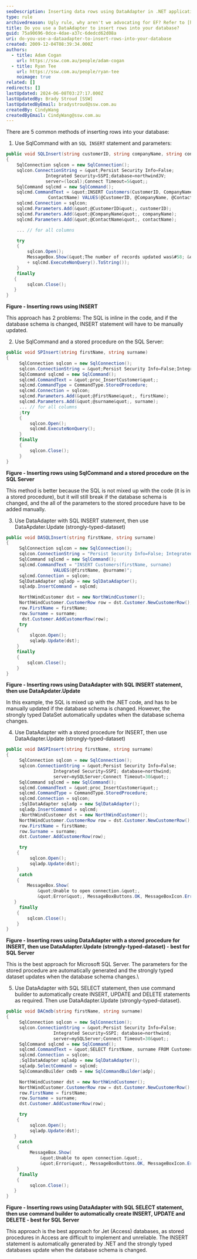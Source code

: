 ```yaml
---
seoDescription: Inserting data rows using DataAdapter in .NET applications with SQL Server, Access, or other databases.
type: rule
archivedreason: Ugly rule, why aren't we advocating for EF? Refer to [https://www.ssw.com.au/rules/why-to-use-entity-framework](/rules/why-to-use-entity-framework)
title: Do you use a DataAdapter to insert rows into your database?
guid: 75a90696-0dce-4dae-a37c-6dedcd62d08a
uri: do-you-use-a-dataadapter-to-insert-rows-into-your-database
created: 2009-12-04T08:39:34.000Z
authors:
  - title: Adam Cogan
    url: https://ssw.com.au/people/adam-cogan
  - title: Ryan Tee
    url: https://ssw.com.au/people/ryan-tee
    noimage: true
related: []
redirects: []
lastUpdated: 2024-06-08T03:27:17.000Z
lastUpdatedBy: Brady Stroud [SSW]
lastUpdatedByEmail: bradystroud@ssw.com.au
createdBy: CindyWang
createdByEmail: CindyWang@ssw.com.au
---
```


There are 5 common methods of inserting rows into your database:
1. Use SqlCommand with an `SQL INSERT` statement and parameters:

```cs
public void SQLInsert(string customerID, string companyName, string contactName)
{
    SqlConnection sqlcon = new SqlConnection();
    sqlcon.ConnectionString = &quot;Persist Security Info=False;
               Integrated Security=SSPI;database=northwindJV;
               server=(local);Connect Timeout=5&quot;;
    SqlCommand sqlcmd = new SqlCommand();
    sqlcmd.CommandText = &quot;INSERT Customers(CustomerID, CompanyName,
                ContactName) VALUES(@CustomerID, @CompanyName, @ContactName)&quot;;
    sqlcmd.Connection = sqlcon;
    sqlcmd.Parameters.Add(&quot;@CustomerID&quot;, customerID);
    sqlcmd.Parameters.Add(&quot;@CompanyName&quot;, companyName);
    sqlcmd.Parameters.Add(&quot;@ContactName&quot;, contactName);

    ... // for all columns

    try
    {
        sqlcon.Open();
        MessageBox.Show(&quot;The number of records updated was&#58; &quot;
        + sqlcmd.ExecuteNonQuery().ToString());
    }
    finally
   {
        sqlcon.Close();
   }
}
```

**Figure - Inserting rows using INSERT**

This approach has 2 problems: The SQL is inline in the code, and if the database schema is changed, INSERT statement will have to be manually updated.

2. Use SqlCommand and a stored procedure on the SQL Server:

```cs
public void SPInsert(string firstName, string surname)
{
     SqlConnection sqlcon = new SqlConnection();
     sqlcon.ConnectionString = &quot;Persist Security Info=False;Integrated Security=SSPI; database=northwind;server=mySQLServer;Connect Timeout=30&quot;;
     SqlCommand sqlcmd = new SqlCommand();
     sqlcmd.CommandText = &quot;proc_InsertCustomer&quot;;
     sqlcmd.CommandType = CommandType.StoredProcedure;
     sqlcmd.Connection = sqlcon;
     sqlcmd.Parameters.Add(&quot;@firstName&quot;, firstName);
     sqlcmd.Parameters.Add(&quot;@surname&quot;, surname);
     ... // for all columns
     ;try
     {
         sqlcon.Open();
         sqlcmd.ExecuteNonQuery();
     }
     finally
     {
         sqlcon.Close();
     }
}
```

**Figure - Inserting rows using SqlCommand and a stored procedure on the SQL Server**

This method is better because the SQL is not mixed up with the code (it is in a stored procedure), but it will still break if the database schema is changed, and the all of the parameters to the stored procedure have to be added manually.

3. Use DataAdapter with SQL INSERT statement, then use DataApdater.Update (strongly-typed-dataset)

```cs
public void DASQLInsert(string firstName, string surname)
{
     SqlConnection sqlcon = new SqlConnection();
     sqlcon.ConnectionString = "Persist Security Info=False; Integrated Security=SSPI; database=northwind; server=mySQLServer;Connect Timeout=30";
     SqlCommand sqlcmd = new SqlCommand();
     sqlcmd.CommandText = "INSERT Customers(firstName, surname)
                  VALUES(@firstName, @surname)";
     sqlcmd.Connection = sqlcon;
     SqlDataAdapter sqladp = new SqlDataAdapter();
     sqladp.InsertCommand = sqlcmd;

     NorthWindCustomer dst = new NorthWindCustomer();
     NorthWindCustomer.CustomerRow row = dst.Customer.NewCustomerRow();
     row.FirstName = firstName;
     row.Surname = surname;
      dst.Customer.AddCustomerRow(row);
     try
    {
         slqcon.Open();
         sqladp.Update(dst);
    }
    finally
    {
        sqlcon.Close();
    }
}
```

**Figure - Inserting rows using DataAdapter with SQL INSERT statement, then use DataApdater.Update**

In this example, the SQL is mixed up with the .NET code, and has to be manually updated if the database schema is changed. However, the strongly typed DataSet automatically updates when the database schema changes.

4. Use DataAdapter with a stored procedure for INSERT, then use DataAdapter.Update (strongly-typed-dataset)

```cs
public void DASPInsert(string firstName, string surname)
{
     SqlConnection sqlcon = new SqlConnection();
     sqlcon.ConnectionString = &quot;Persist Security Info=False;
                  Integrated Security=SSPI; database=northwind;
                  server=mySQLServer;Connect Timeout=30&quot;;
     SqlCommand sqlcmd = new SqlCommand();
     sqlcmd.CommandText = &quot;proc_InsertCustomer&quot;;
     sqlcmd.CommandType = CommandType.StoredProcedure;
     sqlcmd.Connection = sqlcon;
     ;SqlDataAdapter sqladp = new SqlDataAdapter();
     sqladp.InsertCommand = sqlcmd;
     ;NorthWindCustomer dst = new NorthWindCustomer();
     NorthWindCustomer.CustomerRow row = dst.Customer.NewCustomerRow();
     row.FirstName = firstName;
     row.Surname = surname;
     dst.Customer.AddCustomerRow(row);

     try
    {
         sqlcon.Open();
         sqladp.Update(dst);
    }
     catch
    {
        MessageBox.Show(
            &quot;Unable to open connection.&quot;,
            &quot;Error&quot;, MessageBoxButtons.OK, MessageBoxIcon.Error);
   }
     finally
    {
        sqlcon.Close();
    }
}
```

**Figure - Inserting rows using DataAdapter with a stored procedure for INSERT, then use DataAdapter.Update (strongly-typed-dataset) - best for SQL Server**

This is the best approach for Microsoft SQL Server. The parameters for the stored procedure are automatically generated and the strongly typed dataset updates when the database schema changes.\

5. Use DataAdapter with SQL SELECT statement, then use command builder to automatically create INSERT, UPDATE and DELETE statements as required. Then use DataAdapter.Update (strongly-typed-dataset).

```cs
public void DACmdb(string firstName, string surname)
{
     SqlConnection sqlcon = new SqlConnection();
     sqlcon.ConnectionString = &quot;Persist Security Info=False;
                  Integrated Security=SSPI; database=northwind;
                  server=mySQLServer;Connect Timeout=30&quot;;
     SqlCommand sqlcmd = new SqlCommand();
     sqlcmd.CommandText = &quot;SELECT firstName, surname FROM Customers&quot;;
     sqlcmd.Connection = sqlcon;
     ;SqlDataAdapter sqladp = new SqlDataAdapter();
     sqladp.SelectCommand = sqlcmd;
     SqlCommandBuilder cmdb = new SqlCommandBuilder(adp);

     NorthWindCustomer dst = new NorthWindCustomer();
     NorthWindCustomer.CustomerRow row = dst.Customer.NewCustomerRow();
     row.FirstName = firstName;
     row.Surname = surname;
     dst.Customer.AddCustomerRow(row);

     try
    {
         sqlcon.Open();
         sqladp.Update(dst);
   }
     catch
    {
         MessageBox.Show(
             &quot;Unable to open connection.&quot;,
             &quot;Error&quot;, MessageBoxButtons.OK, MessageBoxIcon.Error);
    }
     finally
    {
         sqlcon.Close();
   }
}
```

**Figure - Inserting rows using DataAdapter with SQL SELECT statement, then use command builder to automatically create INSERT, UPDATE and DELETE - best for SQL Server**

This approach is the best approach for Jet (Access) databases, as stored procedures in Access are difficult to implement and unreliable. The INSERT statement is automatically generated by .NET and the strongly typed databases update when the database schema is changed.
